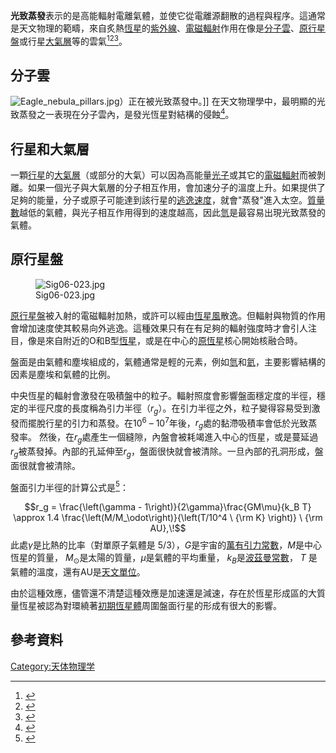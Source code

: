 '''光致蒸發'''表示的是高能輻射電離氣體，並使它從電離源翻散的過程與程序。這通常是天文物理的範疇，來自炙熱[[恆星|恆星]]的[[紫外線|紫外線]]、[[電磁輻射|電磁輻射]]作用在像是[[分子雲|分子雲]]、[[原行星盤|原行星盤]]或行星[[大氣層|大氣層]]等的雲氣<ref name=mellema>{{cite journal|bibcode=1998A&A...331..335M|arxiv=astro-ph/9710205|title=Photo-evaporation of clumps in planetary nebulae|journal=Astronomy and Astrophysics|volume=331|pages=335|author1=Mellema|first1=G.|last2=Raga|first2=A. C.|last3=Canto|first3=J.|last4=Lundqvist|first4=P.|last5=Balick|first5=B.|last6=Steffen|first6=W.|last7=Noriega-Crespo|first7=A.|year=1998}}</ref><ref name=owen>{{cite journal|bibcode=2011MNRAS.412...13O|arxiv=1010.0826|title=Protoplanetary disc evolution and dispersal: The implications of X-ray photoevaporation|journal=Monthly Notices of the Royal Astronomical Society|volume=412|pages=13|author1=Owen|first1=James E.|last2=Ercolano|first2=Barbara|last3=Clarke|first3=Cathie J.|year=2011|doi=10.1111/j.1365-2966.2010.17818.x}}</ref><ref name=wu>{{cite journal|bibcode=2013ApJ...772...74W|arxiv=1210.7810|title=Density and Eccentricity of Kepler Planets|journal=The Astrophysical Journal|volume=772|pages=74|author1=Wu|first1=Yanqin|last2=Lithwick|first2=Yoram|year=2013|doi=10.1088/0004-637X/772/1/74}}</ref>。

== 分子雲 ==
[[File:Eagle_nebula_pillars.jpg|thumb]]）正在被光致蒸發中。]]
在天文物理學中，最明顯的光致蒸發之一表現在分子雲內，是發光恆星對結構的侵蝕<ref name=hester>{{cite journal|bibcode=1996AJ....111.2349H|title=Hubble Space Telescope WFPC2 Imaging of M16: Photoevaporation and Emerging Young Stellar Objects|journal=Astronomical Journal |volume=111|pages=2349|author1=Hester|first1=J. J.|last2=Scowen|first2=P. A.|last3=Sankrit|first3=R.|last4=Lauer|first4=T. R.|last5=Ajhar|first5=E. A.|last6=Baum|first6=W. A.|last7=Code|first7=A.|last8=Currie|first8=D. G.|last9=Danielson|first9=G. E.|last10=Ewald|first10=S. P.|last11=Faber|first11=S. M.|last12=Grillmair|first12=C. J.|last13=Groth|first13=E. J.|last14=Holtzman|first14=J. A.|last15=Hunter|first15=D. A.|last16=Kristian|first16=J.|last17=Light|first17=R. M.|last18=Lynds|first18=C. R.|last19=Monet|first19=D. G.|last20=O'Neil|first20=E. J.|last21=Shaya|first21=E. J.|last22=Seidelmann|first22=P. K.|last23=Westphal|first23=J. A.|year=1996|doi=10.1086/117968}}</ref>。

== 行星和大氣層 ==
一顆[[行星|行星]]的[[大氣層|大氣層]]（或部分的大氣）可以因為高能量[[光子|光子]]或其它的[[電磁輻射|電磁輻射]]而被剝離。如果一個光子與大氣層的分子相互作用，會加速分子的溫度上升。如果提供了足夠的能量，分子或原子可能達到該行星的[[逃逸速度|逃逸速度]]，就會"蒸發"進入太空。[[質量數|質量數]]越低的氣體，與光子相互作用得到的速度越高，因此[[氫|氫]]是最容易出現光致蒸發的氣體。

== 原行星盤 ==
[[Image:Sig06-023.jpg|thumb]]

[[原行星盤|原行星盤]]被入射的電磁輻射加熱，或許可以經由[[恆星風|恆星風]]散逸。但輻射與物質的作用會增加速度使其較易向外逃逸。這種效果只有在有足夠的輻射強度時才會引人注目，像是來自附近的O和B型[[恆星|恆星]]，或是在中心的[[原恆星|原恆星]]核心開始核融合時。

盤面是由氣體和塵埃組成的，氣體通常是輕的元素，例如[[氫|氫]]和[[氦|氦]]，主要影響結構的因素是塵埃和氣體的比例。

中央恆星的輻射會激發在吸積盤中的粒子。輻射照度會影響盤面穩定度的半徑，穩定的半徑尺度的長度稱為引力半徑（<math>r_g</math>）。在引力半徑之外，粒子變得容易受到激發而擺脫行星的引力和蒸發。在10<sup>6</sup> – 10<sup>7</sup>年後，<math>r_g</math>處的黏滯吸積率會低於光致蒸發率。
然後，在<math>r_g</math>處產生一個縫隙，內盤會被耗竭進入中心的恆星，或是蔓延過<math>r_g</math>被蒸發掉。內部的孔延伸至<math>r_g</math>，盤面很快就會被清除。一旦內部的孔洞形成，盤面很就會被清除。

盤面引力半徑的計算公式是<ref>{{cite journal|bibcode=2003PASA...20..337L|title=The Gravitational Radius of an Irradiated Disk|journal=Publications of the Astronomical Society of Australia|volume=20|issue=4|pages=337|author1=Liffman|first1=Kurt|year=2003|doi=10.1071/AS03019}}</ref>：
 
:<math> r_g = \frac{\left(\gamma - 1\right)}{2\gamma}\frac{GM\mu}{k_B T}
\approx 1.4 \frac{\left(M/M_\odot\right)}{\left(T/10^4 \ {\rm K} \right)} \ {\rm AU},\!</math>
此處<math>\gamma</math>是比熱的比率（對單原子氣體是 5/3），<math>G</math>是宇宙的[[萬有引力常數|萬有引力常數]]，<math>M</math>是中心恆星的質量， <math>M_\odot</math>是太陽的質量，<math>\mu</math>是氣體的平均重量， <math>k_B</math>是[[波茲曼常數|波茲曼常數]]，
<math>T</math> 是氣體的溫度，還有AU是[[天文單位|天文單位]]。

由於這種效應，儘管還不清楚這種效應是加速還是減速，存在於恆星形成區的大質量恆星被認為對環繞著[[初期恆星體|初期恆星體]]周圍盤面行星的形成有很大的影響。

== 參考資料 ==
{{Reflist}}

[[Category:天体物理学|Category:天体物理学]]
